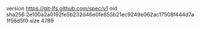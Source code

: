 version https://git-lfs.github.com/spec/v1
oid sha256:2e100a2a0192fe5b232d46e0fe655b21ec9249e062ac17508f444d7a1f56d5f0
size 4789
